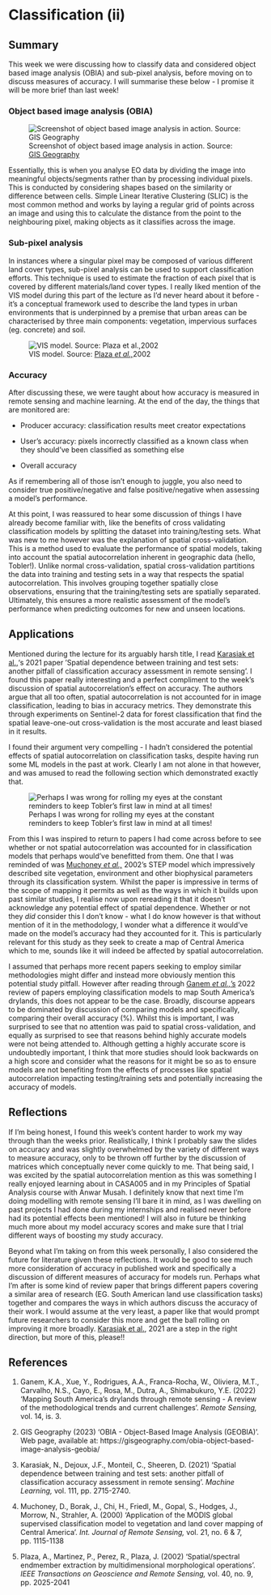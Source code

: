 # Classification (ii)

## Summary

This week we were discussing how to classify data and considered object based image analysis (OBIA) and sub-pixel analysis, before moving on to discuss measures of accuracy. I will summarise these below - I promise it will be more brief than last week!

### Object based image analysis (OBIA)

![Screenshot of object based image analysis in action. Source: [GIS Geography](https://gisgeography.com/obia-object-based-image-analysis-geobia/)](obia.png)

Essentially, this is when you analyse EO data by dividing the image into meaningful objects/segments rather than by processing individual pixels. This is conducted by considering shapes based on the similarity or difference between cells. Simple Linear Iterative Clustering (SLIC) is the most common method and works by laying a regular grid of points across an image and using this to calculate the distance from the point to the neighbouring pixel, making objects as it classifies across the image.

### Sub-pixel analysis

In instances where a singular pixel may be composed of various different land cover types, sub-pixel analysis can be used to support classification efforts. This technique is used to estimate the fraction of each pixel that is covered by different materials/land cover types. I really liked mention of the VIS model during this part of the lecture as I'd never heard about it before - it's a conceptual framework used to describe the land types in urban environments that is underpinned by a premise that urban areas can be characterised by three main components: vegetation, impervious surfaces (eg. concrete) and soil.

![VIS model. Source: [Plaza *et al.,*](https://ieeexplore.ieee.org/document/1046852/)2002](triangle.png)

### Accuracy

After discussing these, we were taught about how accuracy is measured in remote sensing and machine learning. At the end of the day, the things that are monitored are:

-   Producer accuracy: classification results meet creator expectations

-   User's accuracy: pixels incorrectly classified as a known class when they should've been classified as something else

-   Overall accuracy

As if remembering all of those isn't enough to juggle, you also need to consider true positive/negative and false positive/negative when assessing a model's performance.

At this point, I was reassured to hear some discussion of things I have already become familiar with, like the benefits of cross validating classification models by splitting the dataset into training/testing sets. What was new to me however was the explanation of spatial cross-validation. This is a method used to evaluate the performance of spatial models, taking into account the spatial autocorrelation inherent in geographic data (hello, Tobler!). Unlike normal cross-validation, spatial cross-validation partitions the data into training and testing sets in a way that respects the spatial autocorrelation. This involves grouping together spatially close observations, ensuring that the training/testing sets are spatially separated. Ultimately, this ensures a more realistic assessment of the model's performance when predicting outcomes for new and unseen locations.

## Applications

Mentioned during the lecture for its arguably harsh title, I read [Karasiak et al.,](https://link.springer.com/article/10.1007/s10994-021-05972-1)'s 2021 paper 'Spatial dependence between training and test sets: another pitfall of classification accuracy assessment in remote sensing'. I found this paper really interesting and a perfect compliment to the week's discussion of spatial autocorrelation's effect on accuracy. The authors argue that all too often, spatial autocorrelation is not accounted for in image classification, leading to bias in accuracy metrics. They demonstrate this through experiments on Sentinel-2 data for forest classification that find the spatial leave-one-out cross-validation is the most accurate and least biased in it results.

I found their argument very compelling - I hadn't considered the potential effects of spatial autocorrelation on classification tasks, despite having run some ML models in the past at work. Clearly I am not alone in that however, and was amused to read the following section which demonstrated exactly that.

![Perhaps I was wrong for rolling my eyes at the constant reminders to keep Tobler's first law in mind at all times!](excerpt.png)

From this I was inspired to return to papers I had come across before to see whether or not spatial autocorrelation was accounted for in classification models that perhaps would've benefitted from them. One that I was reminded of was [Muchoney *et al.,*](https://www.tandfonline.com/doi/epdf/10.1080/014311600210100?needAccess=true) 2002's STEP model which impressively described site vegetation, environment and other biophysical parameters through its classification system. Whilst the paper is impressive in terms of the scope of mapping it permits as well as the ways in which it builds upon past similar studies, I realise now upon rereading it that it doesn't acknowledge any potential effect of spatial dependence. Whether or not they *did* consider this I don't know - what I do know however is that without mention of it in the methodology, I wonder what a difference it would've made on the model's accuracy had they accounted for it. This is particularly relevant for this study as they seek to create a map of Central America which to me, sounds like it will indeed be affected by spatial autocorrelation.

I assumed that perhaps more recent papers seeking to employ similar methodologies might differ and instead more obviously mention this potential study pitfall. However after reading through [Ganem *et al.,*'s](https://www.tandfonline.com/doi/epdf/10.1080/014311600210100?needAccess=true) 2022 review of papers employing classification models to map South America's drylands, this does not appear to be the case. Broadly, discourse appears to be dominated by discussion of comparing models and specifically, comparing their overall accuracy (%). Whilst this is important, I was surprised to see that no attention was paid to spatial cross-validation, and equally as surprised to see that reasons behind highly accurate models were not being attended to. Although getting a highly accurate score is undoubtedly important, I think that more studies should look backwards on a high score and consider what the reasons for it might be so as to ensure models are not benefiting from the effects of processes like spatial autocorrelation impacting testing/training sets and potentially increasing the accuracy of models.

## Reflections

If I'm being honest, I found this week's content harder to work my way through than the weeks prior. Realistically, I think I probably saw the slides on accuracy and was slightly overwhelmed by the variety of different ways to measure accuracy, only to be thrown off further by the discussion of matrices which conceptually never come quickly to me. That being said, I was excited by the spatial autocorrelation mention as this was something I really enjoyed learning about in CASA005 and in my Principles of Spatial Analysis course with Anwar Musah. I definitely know that next time I'm doing modelling with remote sensing I'll bare it in mind, as I was dwelling on past projects I had done during my internships and realised never before had its potential effects been mentioned! I will also in future be thinking much more about my model accuracy scores and make sure that I trial different ways of boosting my study accuracy.

Beyond what I'm taking on from this week personally, I also considered the future for literature given these reflections. It would be good to see much more consideration of accuracy in published work and specifically a discussion of different measures of accuracy for models run. Perhaps what I'm after is some kind of review paper that brings different papers covering a similar area of research (EG. South American land use classification tasks) together and compares the ways in which authors discuss the accuracy of their work. I would assume at the very least, a paper like that would prompt future researchers to consider this more and get the ball rolling on improving it more broadly. [Karasiak et al.,](https://link.springer.com/article/10.1007/s10994-021-05972-1) 2021 are a step in the right direction, but more of this, please!!

## References

1.  Ganem, K.A., Xue, Y., Rodrigues, A.A., Franca-Rocha, W., Oliviera, M.T., Carvalho, N.S., Cayo, E., Rosa, M., Dutra, A., Shimabukuro, Y.E. (2022) 'Mapping South America's drylands through remote sensing - A review of the methodological trends and current challenges'. *Remote Sensing,* vol. 14, is. 3.

2.  GIS Geography (2023) 'OBIA - Object-Based Image Analysis (GEOBIA)'. Web page, available at: https://gisgeography.com/obia-object-based-image-analysis-geobia/

3.  Karasiak, N., Dejoux, J.F., Monteil, C., Sheeren, D. (2021) 'Spatial dependence between training and test sets: another pitfall of classification accuracy assessment in remote sensing'. *Machine Learning,* vol. 111, pp. 2715-2740.

4.  Muchoney, D., Borak, J., Chi, H., Friedl, M., Gopal, S., Hodges, J., Morrow, N., Strahler, A. (2000) 'Application of the MODIS global supervised classification model to vegetation and land cover mapping of Central America'. *Int. Journal of Remote Sensing,* vol. 21, no. 6 & 7, pp. 1115-1138

5.  Plaza, A., Martinez, P., Perez, R., Plaza, J. (2002) 'Spatial/spectral endmember extraction by multidimensional morphological operations'. *IEEE Transactions on Geoscience and Remote Sensing,* vol. 40, no. 9, pp. 2025-2041
